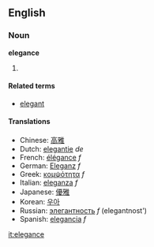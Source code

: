 ==English==
===Noun===
'''elegance'''

# {{stub}}

====Related terms====
*[[elegant]]

====Translations====
*Chinese: [[高雅]]
*Dutch: [[elegantie]] ''de''
*French: [[élégance]] ''f''
*German: [[Eleganz]] ''f''
*Greek: [[κομψότητα]] ''f''
*Italian: [[eleganza]] ''f''
*Japanese: [[優雅]]
*Korean: [[우아]]
*Russian: [[элегантность]] ''f'' (elegantnost')
*Spanish: [[elegancia]] ''f''

[[it:elegance]]